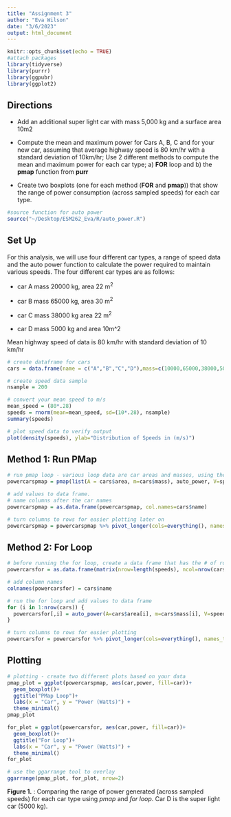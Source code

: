 ```yaml
---
title: "Assignment 3"
author: "Eva Wilson"
date: "3/6/2023"
output: html_document
---
```


```r
knitr::opts_chunk$set(echo = TRUE)
#attach packages
library(tidyverse)
library(purrr)
library(ggpubr)
library(ggplot2)
```

## Directions
* Add an additional super light car with mass 5,000 kg and a surface area 10m2

* Compute the mean and maximum power for Cars A, B, C and for your new car, assuming that average highway speed is 80 km/hr with a standard deviation of 10km/hr;  Use 2 different methods to compute the mean and maximum power for each car type; a) **FOR** loop and b) the **pmap** function from **purr**

* Create two boxplots (one for each method (**FOR** and **pmap**)) that show the range of power consumption (across sampled speeds) for each car type.

```r
#source function for auto power 
source("~/Desktop/ESM262_Eva/R/auto_power.R")
```

## Set Up
For this analysis, we will use four different car types, a range of speed data and the auto power function to calculate the power required to maintain various speeds. The four different car types are as follows: 

* car A  mass 20000 kg, area 22 m^2^

* car B mass 65000 kg, area 30 m^2^

* car C mass 38000 kg area 22 m^2^

* car D mass 5000 kg and area 10m^2

Mean highway speed of data is 80 km/hr with standard deviation of 10 km/hr 

```r
# create dataframe for cars 
cars = data.frame(name = c("A","B","C","D"),mass=c(10000,65000,38000,5000), area = c(22,30,22,10))
```

```r
# create speed data sample
nsample = 200

# convert your mean speed to m/s
mean_speed = (80*.28)
speeds = rnorm(mean=mean_speed, sd=(10*.28), nsample)
summary(speeds)

# plot speed data to verify output
plot(density(speeds), ylab="Distribution of Speeds in (m/s)")
```

## Method 1: Run PMap
```r
# run pmap loop - various loop data are car areas and masses, using the autopower function and different speeds
powercarspmap = pmap(list(A = cars$area, m=cars$mass), auto_power, V=speeds)

# add values to data frame. 
# name columns after the car names 
powercarspmap = as.data.frame(powercarspmap, col.names=cars$name)

# turn columns to rows for easier plotting later on 
powercarspmap = powercarspmap %>% pivot_longer(cols=everything(), names_to="car", values_to="power")
```

## Method 2: For Loop
```r
# before running the for loop, create a data frame that has the # of rows = the # of speed data. The # of columns = the # of cars
powercarsfor = as.data.frame(matrix(nrow=length(speeds), ncol=nrow(cars)))

# add column names 
colnames(powercarsfor) = cars$name

# run the for loop and add values to data frame
for (i in 1:nrow(cars)) {
  powercarsfor[,i] = auto_power(A=cars$area[i], m=cars$mass[i], V=speeds)
}

# turn columns to rows for easier plotting 
powercarsfor = powercarsfor %>% pivot_longer(cols=everything(), names_to="car", values_to="power")
```

## Plotting
```r
# plotting - create two different plots based on your data 
pmap_plot = ggplot(powercarspmap, aes(car,power, fill=car))+
  geom_boxplot()+
  ggtitle("PMap Loop")+
  labs(x = "Car", y = "Power (Watts)") +
  theme_minimal()
pmap_plot

for_plot = ggplot(powercarsfor, aes(car,power, fill=car))+
  geom_boxplot()+
  ggtitle("For Loop")+
  labs(x = "Car", y = "Power (Watts)") +
  theme_minimal()
for_plot

# use the ggarrange tool to overlay 
ggarrange(pmap_plot, for_plot, nrow=2)
```
**Figure 1.** : Comparing the range of power generated (across sampled speeds) for each car type using *pmap* and *for loop*. Car D is the super light car (5000 kg).

